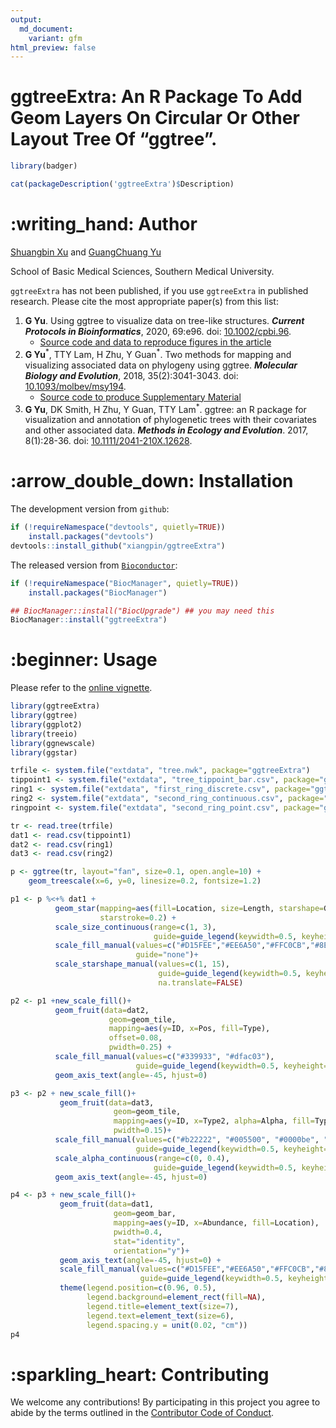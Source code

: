 ```yaml
---
output: 
  md_document:
    variant: gfm
html_preview: false
---
```


<!-- README.md is generated from README.Rmd. Please edit that file -->

# ggtreeExtra: An R Package To Add Geom Layers On Circular Or Other Layout Tree Of "ggtree".

```r
library(badger)
```

```r
cat(packageDescription('ggtreeExtra')$Description)
```

# :writing_hand: Author

[Shuangbin Xu](https://github.com/xiangpin) and [GuangChuang Yu](https://guangchuangyu.github.io)

School of Basic Medical Sciences, Southern Medical University.

`ggtreeExtra` has not been published, if you use `ggtreeExtra` in published research. Please cite the most appropriate paper(s) from this list:

1. __G Yu__. Using ggtree to visualize data on tree-like structures. __*Current Protocols in Bioinformatics*__, 2020, 69:e96. doi: [10.1002/cpbi.96](https://doi.org/10.1002/cpbi.96).
   - [Source code and data to reproduce figures in the article](https://github.com/GuangchuangYu/ggtree-current-protocols)
2. __G Yu__^\*^, TTY Lam, H Zhu, Y Guan^\*^. Two methods for mapping and visualizing associated data on phylogeny using ggtree. __*Molecular Biology and Evolution*__, 2018, 35(2):3041-3043. 
   doi: [10.1093/molbev/msy194](https://doi.org/10.1093/molbev/msy194).
   - [Source code to produce Supplementary Material](https://github.com/GuangchuangYu/plotting_tree_with_data)
3. __G Yu__, DK Smith, H Zhu, Y Guan, TTY Lam^\*^. ggtree: an R package for visualization and annotation of phylogenetic trees with their covariates and 
   other associated data. __*Methods in Ecology and Evolution*__. 2017, 8(1):28-36. 
   doi: [10.1111/2041-210X.12628](https://doi.org/10.1111/2041-210X.12628).

# :arrow_double_down: Installation

The development version from `github`:

```r
if (!requireNamespace("devtools", quietly=TRUE))
    install.packages("devtools")
devtools::install_github("xiangpin/ggtreeExtra")
```

The released version from [`Bioconductor`](https://bioconductor.org/packages/ggtreeExtra):

```r
if (!requireNamespace("BiocManager", quietly=TRUE))
    install.packages("BiocManager")

## BiocManager::install("BiocUpgrade") ## you may need this
BiocManager::install("ggtreeExtra")
```

# :beginner: Usage

Please refer to the [online vignette](https://bioconductor.org/packages/devel/bioc/vignettes/ggtreeExtra/inst/doc/ggtreeExtra.html).

```r
library(ggtreeExtra)
library(ggtree)
library(ggplot2)
library(treeio)
library(ggnewscale)
library(ggstar)

trfile <- system.file("extdata", "tree.nwk", package="ggtreeExtra")
tippoint1 <- system.file("extdata", "tree_tippoint_bar.csv", package="ggtreeExtra")
ring1 <- system.file("extdata", "first_ring_discrete.csv", package="ggtreeExtra")
ring2 <- system.file("extdata", "second_ring_continuous.csv", package="ggtreeExtra")
ringpoint <- system.file("extdata", "second_ring_point.csv", package="ggtreeExtra")

tr <- read.tree(trfile)
dat1 <- read.csv(tippoint1)
dat2 <- read.csv(ring1)
dat3 <- read.csv(ring2)

p <- ggtree(tr, layout="fan", size=0.1, open.angle=10) + 
    geom_treescale(x=6, y=0, linesize=0.2, fontsize=1.2)

p1 <- p %<+% dat1 + 
          geom_star(mapping=aes(fill=Location, size=Length, starshape=Group),
                    starstroke=0.2) +
          scale_size_continuous(range=c(1, 3),
                                guide=guide_legend(keywidth=0.5, keyheight=0.5, override.aes=list(starshape=15), order=2)) +
          scale_fill_manual(values=c("#D15FEE","#EE6A50","#FFC0CB","#8E8E38","#9ACD32","#006400","#8B4513"),
                            guide="none")+
          scale_starshape_manual(values=c(1, 15),
                                 guide=guide_legend(keywidth=0.5, keyheight=0.5, order=1),
                                 na.translate=FALSE)

p2 <- p1 +new_scale_fill()+ 
          geom_fruit(data=dat2,
                      geom=geom_tile,
                      mapping=aes(y=ID, x=Pos, fill=Type),
                      offset=0.08,
                      pwidth=0.25) +
          scale_fill_manual(values=c("#339933", "#dfac03"),
                            guide=guide_legend(keywidth=0.5, keyheight=0.5, order=3)) +
          geom_axis_text(angle=-45, hjust=0)

p3 <- p2 + new_scale_fill()+
           geom_fruit(data=dat3,
                       geom=geom_tile,
                       mapping=aes(y=ID, x=Type2, alpha=Alpha, fill=Type2),
                       pwidth=0.15)+
          scale_fill_manual(values=c("#b22222", "#005500", "#0000be", "#9f1f9f"),
                            guide=guide_legend(keywidth=0.5, keyheight=0.5, order=4)) +
          scale_alpha_continuous(range=c(0, 0.4),
                                guide=guide_legend(keywidth=0.5, keyheight=0.5, order=5)) +
          geom_axis_text(angle=-45, hjust=0)

p4 <- p3 + new_scale_fill()+
           geom_fruit(data=dat1,
                       geom=geom_bar,
                       mapping=aes(y=ID, x=Abundance, fill=Location),
                       pwidth=0.4,
                       stat="identity",
                       orientation="y")+
           geom_axis_text(angle=-45, hjust=0) +
           scale_fill_manual(values=c("#D15FEE","#EE6A50","#FFC0CB","#8E8E38","#9ACD32","#006400","#8B4513"),
                             guide=guide_legend(keywidth=0.5, keyheight=0.5, order=6)) +
           theme(legend.position=c(0.96, 0.5),
                 legend.background=element_rect(fill=NA),
                 legend.title=element_text(size=7),
                 legend.text=element_text(size=6),
                 legend.spacing.y = unit(0.02, "cm"))
p4
```

<!-- <img src="inst/extdata/fig1.png" style="display: block; margin: auto;" /> -->

# :sparkling_heart: Contributing

We welcome any contributions! By participating in this project you agree to abide
by the terms outlined in the [Contributor Code of Conduct](CONDUCT.md).
